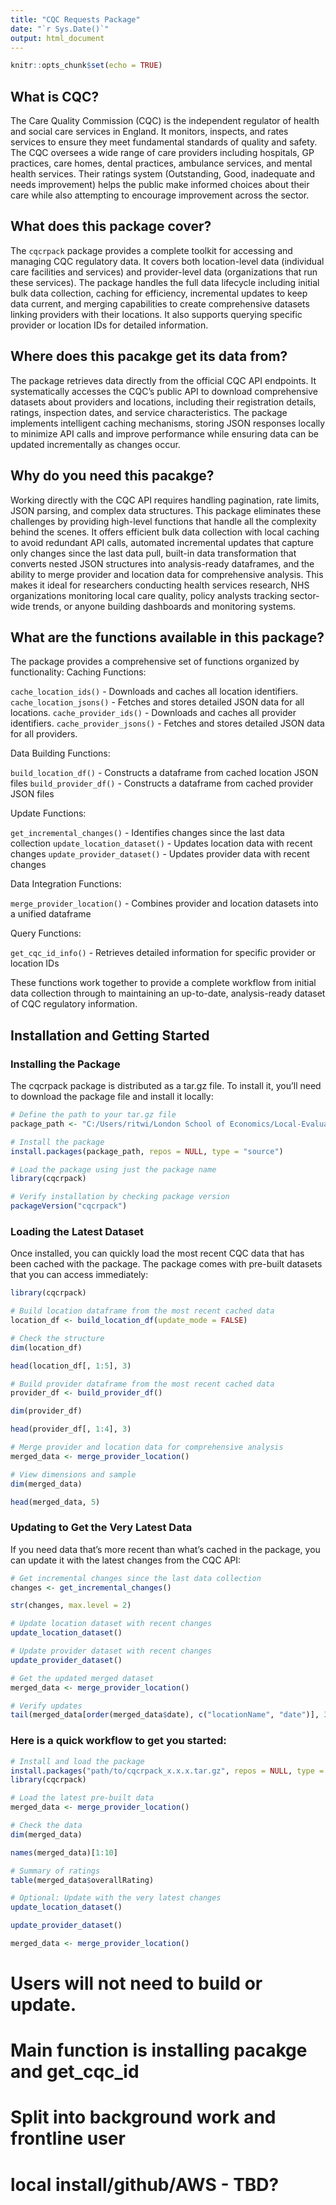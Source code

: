 ```yaml
---
title: "CQC Requests Package"
date: "`r Sys.Date()`"
output: html_document
---
```


```r
knitr::opts_chunk$set(echo = TRUE)
```

## What is CQC?

The Care Quality Commission (CQC) is the independent regulator of health and social care services in England. It monitors, inspects, and rates services to ensure they meet fundamental standards of quality and safety. The CQC oversees a wide range of care providers including hospitals, GP practices, care homes, dental practices, ambulance services, and mental health services. Their ratings system (Outstanding, Good, inadequate and needs improvement) helps the public make informed choices about their care while also attempting to encourage improvement across the sector.

## What does this package cover? 

The ```cqcrpack``` package provides a complete toolkit for accessing and managing CQC regulatory data. It covers both location-level data (individual care facilities and services) and provider-level data (organizations that run these services). The package handles the full data lifecycle including initial bulk data collection, caching for efficiency, incremental updates to keep data current, and merging capabilities to create comprehensive datasets linking providers with their locations. It also supports querying specific provider or location IDs for detailed information.

## Where does this pacakge get its data from?

The package retrieves data directly from the official CQC API endpoints. It systematically accesses the CQC's public API to download comprehensive datasets about providers and locations, including their registration details, ratings, inspection dates, and service characteristics. The package implements intelligent caching mechanisms, storing JSON responses locally to minimize API calls and improve performance while ensuring data can be updated incrementally as changes occur.

## Why do you need this pacakge?

Working directly with the CQC API requires handling pagination, rate limits, JSON parsing, and complex data structures. This package eliminates these challenges by providing high-level functions that handle all the complexity behind the scenes. It offers efficient bulk data collection with local caching to avoid redundant API calls, automated incremental updates that capture only changes since the last data pull, built-in data transformation that converts nested JSON structures into analysis-ready dataframes, and the ability to merge provider and location data for comprehensive analysis. This makes it ideal for researchers conducting health services research, NHS organizations monitoring local care quality, policy analysts tracking sector-wide trends, or anyone building dashboards and monitoring systems.

## What are the functions available in this package?

The package provides a comprehensive set of functions organized by functionality:
Caching Functions:

```cache_location_ids()``` - Downloads and caches all location identifiers.
```cache_location_jsons()``` - Fetches and stores detailed JSON data for all locations.
```cache_provider_ids()``` - Downloads and caches all provider identifiers.
```cache_provider_jsons()``` - Fetches and stores detailed JSON data for all providers.

Data Building Functions:

```build_location_df()``` - Constructs a dataframe from cached location JSON files
```build_provider_df()``` - Constructs a dataframe from cached provider JSON files

Update Functions:

```get_incremental_changes()``` - Identifies changes since the last data collection
```update_location_dataset()``` - Updates location data with recent changes
```update_provider_dataset()``` - Updates provider data with recent changes

Data Integration Functions:

```merge_provider_location()``` - Combines provider and location datasets into a unified dataframe

Query Functions:

```get_cqc_id_info()``` - Retrieves detailed information for specific provider or location IDs

These functions work together to provide a complete workflow from initial data collection through to maintaining an up-to-date, analysis-ready dataset of CQC regulatory information.

## Installation and Getting Started

### Installing the Package

The cqcrpack package is distributed as a tar.gz file. To install it, you'll need to download the package file and install it locally:

```r
# Define the path to your tar.gz file
package_path <- "C:/Users/ritwi/London School of Economics/Local-Evaluations - London - cqc-api-2025/cqcrpack_0.1.2.tar.gz"

# Install the package
install.packages(package_path, repos = NULL, type = "source")

# Load the package using just the package name
library(cqcrpack)

# Verify installation by checking package version
packageVersion("cqcrpack")
```

### Loading the Latest Dataset

Once installed, you can quickly load the most recent CQC data that has been cached with the package. The package comes with pre-built datasets that you can access immediately:

```r
library(cqcrpack)

# Build location dataframe from the most recent cached data
location_df <- build_location_df(update_mode = FALSE)

# Check the structure
dim(location_df)

head(location_df[, 1:5], 3)

# Build provider dataframe from the most recent cached data  
provider_df <- build_provider_df()

dim(provider_df)

head(provider_df[, 1:4], 3)

# Merge provider and location data for comprehensive analysis
merged_data <- merge_provider_location()

# View dimensions and sample
dim(merged_data)

head(merged_data, 5)
```


### Updating to Get the Very Latest Data

If you need data that's more recent than what's cached in the package, you can update it with the latest changes from the CQC API:

```r
# Get incremental changes since the last data collection
changes <- get_incremental_changes()

str(changes, max.level = 2)

# Update location dataset with recent changes
update_location_dataset()

# Update provider dataset with recent changes
update_provider_dataset()

# Get the updated merged dataset
merged_data <- merge_provider_location()

# Verify updates
tail(merged_data[order(merged_data$date), c("locationName", "date")], 3)
```


### Here is a quick workflow to get you started: 

```r
# Install and load the package
install.packages("path/to/cqcrpack_x.x.x.tar.gz", repos = NULL, type = "source")
library(cqcrpack)

# Load the latest pre-built data
merged_data <- merge_provider_location()

# Check the data
dim(merged_data)

names(merged_data)[1:10]

# Summary of ratings
table(merged_data$overallRating)

# Optional: Update with the very latest changes
update_location_dataset()

update_provider_dataset()

merged_data <- merge_provider_location()
```

# Users will not need to build or update. 
# Main function is installing pacakge and get_cqc_id
# Split into background work and frontline user

# local install/github/AWS - TBD? 

